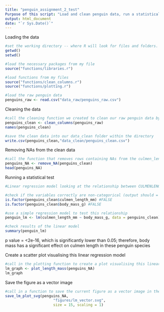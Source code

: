 ---
title: "penguin_assignment_2_test"
Purpose of this script: "Load and clean penguin data, run a statistical test on it before plotting and saving a figure of the data"
output: html_document
date: "`r Sys.Date()`"
---

Loading the data
```{r}
#set the working directory -- where R will look for files and folders. 
getwd()
setwd()

#load the necessary packages from my file
source("functions/libraries.r")

#load functions from my files
source("functions/clean_columns.r")
source("functions/plotting.r")

#load the raw penguin data
penguins_raw <- read.csv("data_raw/penguins_raw.csv")

```

Cleaning the data
```{r}
#call the cleaning function we created to clean our raw penguin data by fixing column names, removing empty rows (NA) and removing "comment" and "delta" columns
penguins_clean <- clean_columns(penguins_raw)
names(penguins_clean)

#save the clean data into our data_clean folder within the directory
write.csv(penguins_clean,"data_clean/penguins_clean.csv")

```

Removing NAs from the clean data
```{r}
#call the function that removes rows containing NAs from the culmen_length and body_mass-g columns and subsets this data
penguins_NA <- remove_NA(penguins_clean)
head(penguins_NA)

```

Running a statistical test
```{r}
#Linear regression model looking at the relationship between CULMENLENGTH and BODYMASS [Does body mass affect culmen length?]

#check if the variables correctly are non-categorical (output should = FALSE)
is.factor(penguins_clean$culmen_length_mm) #FALSE
is.factor(penguins_clean$body_mass_g) #FALSE

#use a simple regression model to test this relationship
penguin_lm <- lm(culmen_length_mm ~ body_mass_g, data = penguins_clean)

#check results of the linear model
summary(penguin_lm) 

```
p value = <2e-16, which is significantly lower than 0.05; therefore, body mass has a significant effect on culmen length in these penguin species


Create a scatter plot visualising this linear regression model
```{r}
#call in the plotting function to create a plot visualising this linear regression model
lm_graph <- plot_length_mass(penguins_NA)
lm_graph

```

Save the figure as a vector image
```{r}
#call in a function to save the current figure as a vector image in the figures folder within our directory
save_lm_plot_svg(penguins_NA, 
                      "figures/lm_vector.svg", 
                      size = 15, scaling = 1)
```



